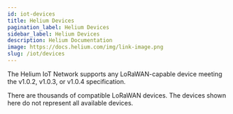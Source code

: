 ```yaml
---
id: iot-devices
title: Helium Devices
pagination_label: Helium Devices
sidebar_label: Helium Devices
description: Helium Documentation
image: https://docs.helium.com/img/link-image.png
slug: /iot/devices
---
```



The Helium IoT Network supports any LoRaWAN-capable device meeting the v1.0.2, v1.0.3, or
v1.0.4 specification.

There are thousands of compatible LoRaWAN devices. The devices shown here do not represent
all available devices.

<DevicesPage />

